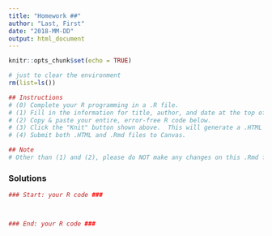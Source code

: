 ---
title: "Homework ##"
author: "Last, First"
date: "2018-MM-DD"
output: html_document
---

```{r setup, include=FALSE}
knitr::opts_chunk$set(echo = TRUE)

# just to clear the environment
rm(list=ls())
```

```{r Instructions, include=FALSE}

## Instructions
# (0) Complete your R programming in a .R file.
# (1) Fill in the information for title, author, and date at the top of this file.
# (2) Copy & paste your entire, error-free R code below.
# (3) Click the "Knit" button shown above.  This will generate a .HTML file.
# (4) Submit both .HTML and .Rmd files to Canvas.

## Note
# Other than (1) and (2), please do NOT make any changes on this .Rmd file.

```

### Solutions

```{r Solutions}

### Start: your R code ###



### End: your R code ###

```
